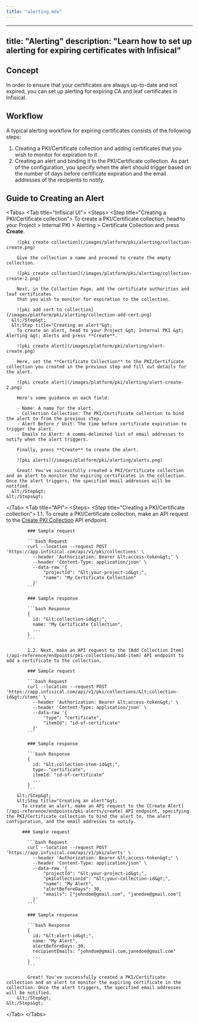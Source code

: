 ```yaml
---
title: "alerting.mdx"
---
```


---
title: "Alerting"
description: "Learn how to set up alerting for expiring certificates with Infisical"
---

## Concept

In order to ensure that your certificates are always up-to-date and not expired, you can set up alerting for expiring CA and leaf certificates in Infisical.

## Workflow

A typical alerting workflow for expiring certificates consists of the following steps:

1. Creating a PKI/Certificate collection and adding certificates that you wish to monitor for expiration to it.
2. Creating an alert and binding it to the PKI/Certificate collection. As part of the configuration, you specify when the alert should trigger based on the number of days before certificate expiration and the email addresses of the recipients to notify.

## Guide to Creating an Alert

&lt;Tabs&gt;
  &lt;Tab title="Infisical UI"&gt;
    &lt;Steps&gt;
      &lt;Step title="Creating a PKI/Certificate collection"&gt;
        To create a PKI/Certificate collection, head to your Project &gt; Internal
        PKI &gt; Alerting &gt; Certificate Collection and press **Create**. 
        
        ![pki create collection](/images/platform/pki/alerting/collection-create.png)
        
        Give the collection a name and proceed to create the empty collection.

        ![pki create collection](/images/platform/pki/alerting/collection-create-2.png)

        Next, in the Collection Page, add the certificate authorities and leaf certificates
        that you wish to monitor for expiration to the collection.

        ![pki add cert to collection](/images/platform/pki/alerting/collection-add-cert.png)
      &lt;/Step&gt;
      &lt;Step title="Creating an alert"&gt;
        To create an alert, head to your Project &gt; Internal PKI &gt; Alerting &gt; Alerts and press **Create**.

        ![pki create alert](/images/platform/pki/alerting/alert-create.png)

        Here, set the **Certificate Collection** to the PKI/Certificate collection you created in the previous step and fill out details for the alert.

        ![pki create alert](/images/platform/pki/alerting/alert-create-2.png)

        Here's some guidance on each field:

        - Name: A name for the alert.
        - Collection Collection: The PKI/Certificate collection to bind the alert to from the previous step.
        - Alert Before / Unit: The time before certificate expiration to trigger the alert.
        - Emails to Alert: A comma-delimited list of email addresses to notify when the alert triggers.

        Finally, press **Create** to create the alert.

        ![pki alerts](/images/platform/pki/alerting/alerts.png)

        Great! You've successfully created a PKI/Certificate collection and an alert to monitor the expiring certificates in the collection. Once the alert triggers, the specified email addresses will be notified.
      &lt;/Step&gt;
    &lt;/Steps&gt;

  &lt;/Tab&gt;
  &lt;Tab title="API"&gt;
    &lt;Steps&gt;
        &lt;Step title="Creating a PKI/Certificate collection"&gt;
            1.1. To create a PKI/Certificate collection, make an API request to the [Create PKI Collection](/api-reference/endpoints/pki-collections/create) API endpoint.

            ### Sample request

            ```bash Request
            curl --location --request POST 'https://app.infisical.com/api/v1/pki/collections' \
              --header 'Authorization: Bearer &lt;access-token&gt;' \
              --header 'Content-Type: application/json' \
              --data-raw '{
                  "projectId": "&lt;your-project-id&gt;",
                  "name": "My Certificate Collection"
              }'
            ```

            ### Sample response

            ```bash Response
            {
              id: "&lt;collection-id&gt;",
              name: "My Certificate Collection",
              ...
            }
            ```

            1.2. Next, make an API request to the [Add Collection Item](/api-reference/endpoints/pki-collections/add-item) API endpoint to add a certificate to the collection.

            ### Sample request

            ```bash Request
            curl --location --request POST 'https://app.infisical.com/api/v1/pki/collections/&lt;collection-id&gt;/items' \
              --header 'Authorization: Bearer &lt;access-token&gt;' \
              --header 'Content-Type: application/json' \
              --data-raw '{
                  "type": "certificate",
                  "itemId": "id-of-certificate"
              }'
            ```

            ### Sample response

            ```bash Response
            {
              id: "&lt;collection-item-id&gt;",
              type: "certificate",
              itemId: "id-of-certificate"
              ...
            }
            ```
        &lt;/Step&gt;
        &lt;Step title="Creating an alert"&gt;
          To create an alert, make an API request to the [Create Alert](/api-reference/endpoints/pki-alerts/create) API endpoint, specifying the PKI/Certificate collection to bind the alert to, the alert configuration, and the email addresses to notify.

          ### Sample request

            ```bash Request
            curl --location --request POST 'https://app.infisical.com/api/v1/pki/alerts' \
              --header 'Authorization: Bearer &lt;access-token&gt;' \
              --header 'Content-Type: application/json' \
              --data-raw '{
                  "projectId": "&lt;your-project-id&gt;",
                  "pkiCollectionId": "&lt;your-collection-id&gt;",
                  "name": "My Alert",
                  "alertBeforeDays": 30,
                  "emails": ["johndoe@gmail.com", "janedoe@gmail.com"]
              }'
            ```

            ### Sample response

            ```bash Response
            {
              id: "&lt;alert-id&gt;",
              name: "My Alert",
              alertBeforeDays: 30,
              recipientEmails: "johndoe@gmail.com,janedoe@gmail.com"
              ...
            }
            ```

            Great! You've successfully created a PKI/Certificate collection and an alert to monitor the expiring certificate in the collection. Once the alert triggers, the specified email addresses will be notified.
        &lt;/Step&gt;
    &lt;/Steps&gt;

  &lt;/Tab&gt;
&lt;/Tabs&gt;
